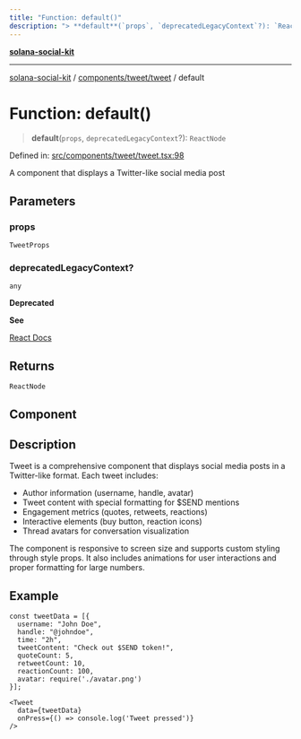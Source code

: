 ```yaml
---
title: "Function: default()"
description: "> **default**(`props`, `deprecatedLegacyContext`?): `ReactNode`"
---
```


[**solana-social-kit**](../../../../README.mdx)

***

[solana-social-kit](../../../../README.mdx) / [components/tweet/tweet](../README.mdx) / default

# Function: default()

> **default**(`props`, `deprecatedLegacyContext`?): `ReactNode`

Defined in: [src/components/tweet/tweet.tsx:98](https://github.com/SendArcade/solana-social-starter/blob/03568260ca96ed63f77049843c721de1cb011893/src/components/tweet/tweet.tsx#L98)

A component that displays a Twitter-like social media post

## Parameters

### props

`TweetProps`

### deprecatedLegacyContext?

`any`

**Deprecated**

**See**

[React Docs](https://legacy.reactjs.org/docs/legacy-context.html#referencing-context-in-lifecycle-methods)

## Returns

`ReactNode`

## Component

## Description

Tweet is a comprehensive component that displays social media posts in a
Twitter-like format. Each tweet includes:
- Author information (username, handle, avatar)
- Tweet content with special formatting for $SEND mentions
- Engagement metrics (quotes, retweets, reactions)
- Interactive elements (buy button, reaction icons)
- Thread avatars for conversation visualization

The component is responsive to screen size and supports custom styling
through style props. It also includes animations for user interactions
and proper formatting for large numbers.

## Example

```tsx
const tweetData = [{
  username: "John Doe",
  handle: "@johndoe",
  time: "2h",
  tweetContent: "Check out $SEND token!",
  quoteCount: 5,
  retweetCount: 10,
  reactionCount: 100,
  avatar: require('./avatar.png')
}];

<Tweet
  data={tweetData}
  onPress={() => console.log('Tweet pressed')}
/>
```
